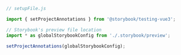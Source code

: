 ```js
// setupFile.js

import { setProjectAnnotations } from '@storybook/testing-vue3';

// Storybook's preview file location
import * as globalStorybookConfig from './.storybook/preview';

setProjectAnnotations(globalStorybookConfig);
```
